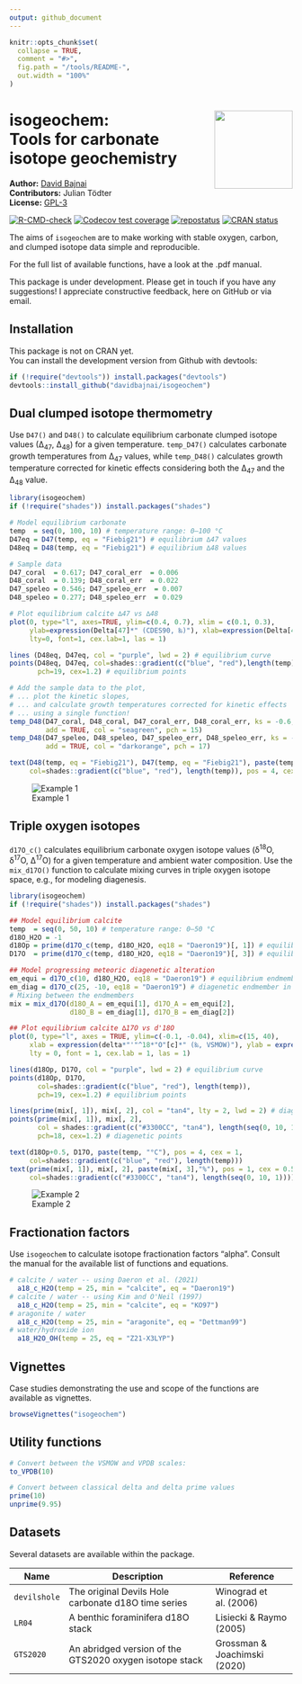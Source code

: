 ```yaml
---
output: github_document
---
```


<!-- README.md is generated from README.Rmd. Please edit that file -->

```r
knitr::opts_chunk$set(
  collapse = TRUE,
  comment = "#>",
  fig.path = "/tools/README-",
  out.width = "100%"
)
```

# isogeochem: <img src="man/figures/isogeochem-logo.png" align="right" height="139"/> <br> Tools for carbonate isotope geochemistry

**Author:** [David Bajnai](https://www.davidbajnai.eu/)<br/>
**Contributors:** Julian Tödter <br/>
**License:** [GPL-3](https://opensource.org/licenses/GPL-3.0)

<!-- badges: start -->
[![R-CMD-check](https://github.com/davidbajnai/isogeochem/workflows/R-CMD-check/badge.svg)](https://github.com/davidbajnai/isogeochem/actions)
[![Codecov test coverage](https://codecov.io/gh/davidbajnai/isogeochem/branch/main/graph/badge.svg)](https://codecov.io/gh/davidbajnai/isogeochem?branch=main)
[![repostatus](https://www.repostatus.org/badges/latest/wip.svg)](https://www.repostatus.org/#wip)
[![CRAN status](https://www.r-pkg.org/badges/version/isogeochem)](https://CRAN.R-project.org/package=isogeochem)
<!-- badges: end -->

The aims of `isogeochem` are to make working with stable oxygen, carbon, and clumped isotope data simple and reproducible.

For the full list of available functions, have a look at the .pdf manual.

This package is under development. Please get in touch if you have any suggestions!
I appreciate constructive feedback, here on GitHub or via email.

## Installation

This package is not on CRAN yet.<br/>
You can install the development version from Github with devtools:

``` r
if (!require("devtools")) install.packages("devtools")
devtools::install_github("davidbajnai/isogeochem")
```

## Dual clumped isotope thermometry

Use `D47()` and `D48()` to calculate equilibrium carbonate clumped isotope values (∆<sub>47</sub>, ∆<sub>48</sub>) for a given temperature. `temp_D47()` calculates carbonate growth temperatures from ∆<sub>47</sub> values, while `temp_D48()` calculates growth temperature corrected for kinetic effects considering both the ∆<sub>47</sub> and the ∆<sub>48</sub> value.

``` r
library(isogeochem)
if (!require("shades")) install.packages("shades")

# Model equilibrium carbonate
temp  = seq(0, 100, 10) # temperature range: 0—100 °C
D47eq = D47(temp, eq = "Fiebig21") # equilibrium ∆47 values
D48eq = D48(temp, eq = "Fiebig21") # equilibrium ∆48 values

# Sample data
D47_coral  = 0.617; D47_coral_err  = 0.006
D48_coral  = 0.139; D48_coral_err  = 0.022
D47_speleo = 0.546; D47_speleo_err  = 0.007
D48_speleo = 0.277; D48_speleo_err  = 0.029

# Plot equilibrium calcite ∆47 vs ∆48
plot(0, type="l", axes=TRUE, ylim=c(0.4, 0.7), xlim = c(0.1, 0.3),
     ylab=expression(Delta[47]*" (CDES90, ‰)"), xlab=expression(Delta[48]*" (CDES90, ‰)"),
     lty=0, font=1, cex.lab=1, las = 1)

lines (D48eq, D47eq, col = "purple", lwd = 2) # equilibrium curve
points(D48eq, D47eq, col=shades::gradient(c("blue", "red"),length(temp)),
       pch=19, cex=1.2) # equilibrium points

# Add the sample data to the plot,
# ... plot the kinetic slopes,
# ... and calculate growth temperatures corrected for kinetic effects
# ... using a single function!
temp_D48(D47_coral, D48_coral, D47_coral_err, D48_coral_err, ks = -0.6,
         add = TRUE, col = "seagreen", pch = 15)
temp_D48(D47_speleo, D48_speleo, D47_speleo_err, D48_speleo_err, ks = -1,
         add = TRUE, col = "darkorange", pch = 17)

text(D48(temp, eq = "Fiebig21"), D47(temp, eq = "Fiebig21"), paste(temp, "°C"),
     col=shades::gradient(c("blue", "red"), length(temp)), pos = 4, cex = 0.8)
```
![Example 1](man/figures/README-example1.png)

## Triple oxygen isotopes

`d17O_c()` calculates equilibrium carbonate oxygen isotope values (δ<sup>18</sup>O, δ<sup>17</sup>O, ∆<sup>17</sup>O) for a given temperature and ambient water composition. Use the `mix_d17O()` function to calculate mixing curves in triple oxygen isotope space, e.g., for modeling diagenesis.

``` r
library(isogeochem)
if (!require("shades")) install.packages("shades")

## Model equilibrium calcite
temp  = seq(0, 50, 10) # temperature range: 0—50 °C
d18O_H2O = -1
d18Op = prime(d17O_c(temp, d18O_H2O, eq18 = "Daeron19")[, 1]) # equilibrium d'18O values
D17O  = prime(d17O_c(temp, d18O_H2O, eq18 = "Daeron19")[, 3]) # equilibrium ∆17O values

## Model progressing meteoric diagenetic alteration 
em_equi = d17O_c(10, d18O_H2O, eq18 = "Daeron19") # equilibrium endmember in mixing model
em_diag = d17O_c(25, -10, eq18 = "Daeron19") # diagenetic endmember in mixing model
# Mixing between the endmembers
mix = mix_d17O(d18O_A = em_equi[1], d17O_A = em_equi[2],
               d18O_B = em_diag[1], d17O_B = em_diag[2])

## Plot equilibrium calcite ∆17O vs d'18O
plot(0, type="l", axes = TRUE, ylim=c(-0.1, -0.04), xlim=c(15, 40),
     xlab = expression(delta*"'"^18*"O"[c]*" (‰, VSMOW)"), ylab = expression(Delta^17*"O (‰, VSMOW)"),
     lty = 0, font = 1, cex.lab = 1, las = 1)

lines(d18Op, D17O, col = "purple", lwd = 2) # equilibrium curve
points(d18Op, D17O,
       col=shades::gradient(c("blue", "red"), length(temp)),
       pch=19, cex=1.2) # equilibrium points

lines(prime(mix[, 1]), mix[, 2], col = "tan4", lty = 2, lwd = 2) # diagenetic curve
points(prime(mix[, 1]), mix[, 2],
       col = shades::gradient(c("#3300CC", "tan4"), length(seq(0, 10, 1))),
       pch=18, cex=1.2) # diagenetic points

text(d18Op+0.5, D17O, paste(temp, "°C"), pos = 4, cex = 1,
     col=shades::gradient(c("blue", "red"), length(temp)))
text(prime(mix[, 1]), mix[, 2], paste(mix[, 3],"%"), pos = 1, cex = 0.5,
     col=shades::gradient(c("#3300CC", "tan4"), length(seq(0, 10, 1))))
```
![Example 2](man/figures/README-example2.png)

## Fractionation factors

Use `isogeochem` to calculate isotope fractionation factors "alpha".
Consult the manual for the available list of functions and equations.

``` r
# calcite / water -- using Daeron et al. (2021) 
  a18_c_H2O(temp = 25, min = "calcite", eq = "Daeron19")
# calcite / water -- using Kim and O'Neil (1997) 
  a18_c_H2O(temp = 25, min = "calcite", eq = "KO97")
# aragonite / water
  a18_c_H2O(temp = 25, min = "aragonite", eq = "Dettman99")
# water/hydroxide ion
  a18_H2O_OH(temp = 25, eq = "Z21-X3LYP")
```

## Vignettes

Case studies demonstrating the use and scope of the functions are available as vignettes.

``` r
browseVignettes("isogeochem")
```

## Utility functions

``` r
# Convert between the VSMOW and VPDB scales:
to_VPDB(10)

# Convert between classical delta and delta prime values
prime(10)
unprime(9.95)
```

## Datasets

Several datasets are available within the package.

| Name        | Description                                             | Reference                    |
|-------------|---------------------------------------------------------|------------------------------|
| `devilshole`| The original Devils Hole carbonate d18O time series     | Winograd et al. (2006)       |
| `LR04`      | A benthic foraminifera d18O stack                       | Lisiecki & Raymo (2005)      |
| `GTS2020`   | An abridged version of the GTS2020 oxygen isotope stack | Grossman & Joachimski (2020) |
